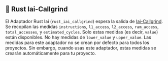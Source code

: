 ## 🦀 Rust Iai-Callgrind

El Adaptador Rust Iai (`rust_iai_callgrind`) espera la salida de [Iai-Callgrind](https://github.com/iai-callgrind/iai-callgrind).
Se recopilan las medidas `instructions`, `l1_access`, `l2_access`, `ram_access`, `total_accesses`, y `estimated_cycles`.
Solo estas medidas (es decir, `value`) están disponibles. No hay medidas de `lower_value` y `upper_value`.
Las medidas para este adaptador no se crean por defecto para todos los proyectos.
Sin embargo, cuando usas este adaptador, estas medidas se crearán automáticamente para tu proyecto.